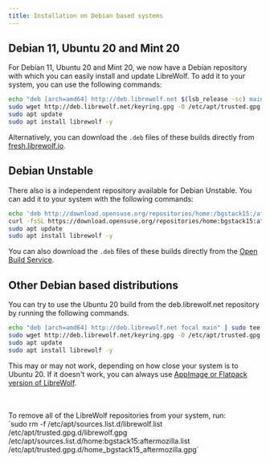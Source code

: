 ```yaml
---
title: Installation on Debian based systems
---
```



<InstallationHeader />

## Debian 11, Ubuntu 20 and Mint 20

For Debian 11, Ubuntu 20 and Mint 20, we now have a Debian repository with which
you can easily install and update LibreWolf. To add it to your system, you can
use the following commands:

```bash
echo "deb [arch=amd64] http://deb.librewolf.net $(lsb_release -sc) main" | sudo tee /etc/apt/sources.list.d/librewolf.list
sudo wget http://deb.librewolf.net/keyring.gpg -O /etc/apt/trusted.gpg.d/librewolf.gpg
sudo apt update
sudo apt install librewolf -y
```

Alternatively, you can download the `.deb` files of these builds directly from
[fresh.librewolf.io](https://fresh.librewolf.io/).

## Debian Unstable

There also is a independent repository available for Debian Unstable. You can
add it to your system with the following commands:

```bash
echo 'deb http://download.opensuse.org/repositories/home:/bgstack15:/aftermozilla/Debian_Unstable/ /' | sudo tee /etc/apt/sources.list.d/home:bgstack15:aftermozilla.list
curl -fsSL https://download.opensuse.org/repositories/home:bgstack15:aftermozilla/Debian_Unstable/Release.key | gpg --dearmor | sudo tee /etc/apt/trusted.gpg.d/home_bgstack15_aftermozilla.gpg > /dev/null
sudo apt update
sudo apt install librewolf -y
```

You can also download the `.deb` files of these builds directly from the
[Open Build Service](https://download.opensuse.org/repositories/home:/bgstack15:/aftermozilla/Debian_Unstable/amd64/).

## Other Debian based distributions

You can try to use the Ubuntu 20 build from the deb.librewolf.net repository by
running the following commands.

```bash
echo "deb [arch=amd64] http://deb.librewolf.net focal main" | sudo tee /etc/apt/sources.list.d/librewolf.list
sudo wget http://deb.librewolf.net/keyring.gpg -O /etc/apt/trusted.gpg.d/librewolf.gpg
sudo apt update
sudo apt install librewolf -y
```

This may or may not work, depending on how close your system is to Ubuntu 20. If
it doesn't work, you can always use
[AppImage or Flatpack version of LibreWolf](/installation/linux/).

<br />
<br />
<Callout emoji="">
  To remove all of the LibreWolf repositories from your system, run: <br />
  `sudo rm -f /etc/apt/sources.list.d/librewolf.list /etc/apt/trusted.gpg.d/librewolf.gpg
  /etc/apt/sources.list.d/home:bgstack15:aftermozilla.list /etc/apt/trusted.gpg.d/home_bgstack15_aftermozilla.gpg`
</Callout>
